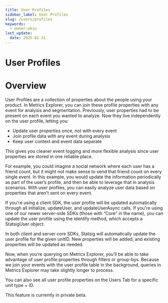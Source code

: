 ```yaml
---
title: User Profiles
sidebar_label: User Profiles
slug: /users/profiles
keywords:
  - owner:akin
last_update:
  date: 2025-01-31
---
```


# User Profiles

# Overview

User Profiles are a collection of properties about the people using your product. In Metrics Explorer, you can join these profile properties with any event for analysis and segmentation. Previously, user properties had to be present on each event you wanted to analyze. Now they live independently on the user profile, letting you:

- Update user properties once, not with every event
- Join profile data with any event during analysis
- Keep user context and event data separate

This gives you cleaner event logging and more flexible analysis since user properties are stored in one reliable place.

For example, you could imagine a social network where each user has a friend count, but it might not make sense to send that friend count on every single event. In this example, you would update the information periodically as part of the user’s profile, and then be able to leverage that in analysis scenarios. With user profiles, you can easily analyze user data based on properties that aren't sent on every event.

If you're using a client SDK, the user profile will be updated automatically through all initialize, updateUser, and updateUserAsync calls.
If you're using one of our newer server-side SDKs (those with “Core” in the name), you can update the user profile using the identify method, which accepts a StatsigUser object.

In both client and server core SDKs, Statsig will automatically update the user profile for the given unitID. New properties will be added, and existing properties will be updated as needed.

Now, when you’re querying on Metrics Explorer, you’ll be able to take advantage of user profile properties through filters or group-bys. Because we join your events with the user profile table in the background, queries in Metrics Explorer may take slightly longer to process.

You can also see all user profile properties on the Users Tab for a specific unit type + ID.

This feature is currently in private beta. 
